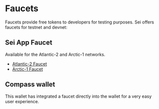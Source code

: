 # Faucets

Faucets provide free tokens to developers for testing purposes. Sei offers faucets for testnet and devnet:

## Sei App Faucet

Available for the Atlantic-2 and Arctic-1 networks.

- [Atlantic-2 Faucet](https://atlantic-2.app.sei.io/faucet)
- [Arctic-1 Faucet](https://arctic-1.app.sei.io/faucet)

## Compass wallet

This wallet has integrated a faucet directly into the wallet for a very easy user experience.
